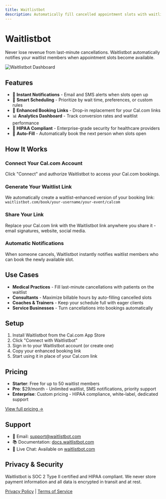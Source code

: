 ```yaml
---
title: Waitlistbot
description: Automatically fill cancelled appointment slots with waitlist members
---
```



# Waitlistbot

Never lose revenue from last-minute cancellations. Waitlistbot automatically notifies your waitlist members when appointment slots become available.

![Waitlistbot Dashboard](https://waitlistbot.com/og-preview-new.png)

## Features

- 🔔 **Instant Notifications** - Email and SMS alerts when slots open up
- 📅 **Smart Scheduling** - Prioritize by wait time, preferences, or custom rules
- 🔗 **Enhanced Booking Links** - Drop-in replacement for your Cal.com links
- 📊 **Analytics Dashboard** - Track conversion rates and waitlist performance
- 🔐 **HIPAA Compliant** - Enterprise-grade security for healthcare providers
- 🎯 **Auto-Fill** - Automatically book the next person when slots open

## How It Works

<Steps>

### Connect Your Cal.com Account

Click "Connect" and authorize Waitlistbot to access your Cal.com bookings.

### Generate Your Waitlist Link

We automatically create a waitlist-enhanced version of your booking link:
`waitlistbot.com/book/your-username/your-event/calcom`

### Share Your Link

Replace your Cal.com link with the Waitlistbot link anywhere you share it - email signatures, website, social media.

### Automatic Notifications

When someone cancels, Waitlistbot instantly notifies waitlist members who can book the newly available slot.

</Steps>

## Use Cases

- **Medical Practices** - Fill last-minute cancellations with patients on the waitlist
- **Consultants** - Maximize billable hours by auto-filling cancelled slots
- **Coaches & Trainers** - Keep your schedule full with eager clients
- **Service Businesses** - Turn cancellations into bookings automatically

## Setup

1. Install Waitlistbot from the Cal.com App Store
2. Click "Connect with Waitlistbot"
3. Sign in to your Waitlistbot account (or create one)
4. Copy your enhanced booking link
5. Start using it in place of your Cal.com link

## Pricing

- **Starter**: Free for up to 50 waitlist members
- **Pro**: $29/month - Unlimited waitlist, SMS notifications, priority support
- **Enterprise**: Custom pricing - HIPAA compliance, white-label, dedicated support

[View full pricing →](https://waitlistbot.com/?pricing=1)

## Support

- 📧 Email: [support@waitlistbot.com](mailto:support@waitlistbot.com)
- 📚 Documentation: [docs.waitlistbot.com](https://docs.waitlistbot.com)
- 💬 Live Chat: Available on [waitlistbot.com](https://waitlistbot.com)

## Privacy & Security

Waitlistbot is SOC 2 Type II certified and HIPAA compliant. We never store payment information and all data is encrypted in transit and at rest.

[Privacy Policy](https://waitlistbot.com/privacy) | [Terms of Service](https://waitlistbot.com/terms)
